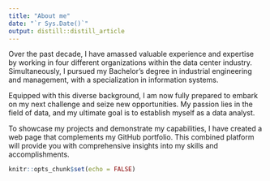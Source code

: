 ```yaml
---
title: "About me"
date: "`r Sys.Date()`"
output: distill::distill_article
---
```


Over the past decade, I have amassed valuable experience and expertise by working in four different organizations within the data center industry. Simultaneously, I pursued my Bachelor's degree in industrial engineering and management, with a specialization in information systems.

Equipped with this diverse background, I am now fully prepared to embark on my next challenge and seize new opportunities. My passion lies in the field of data, and my ultimate goal is to establish myself as a data analyst.

To showcase my projects and demonstrate my capabilities, I have created a web page that complements my GitHub portfolio. This combined platform will provide you with comprehensive insights into my skills and accomplishments. 



```r
knitr::opts_chunk$set(echo = FALSE)
```
